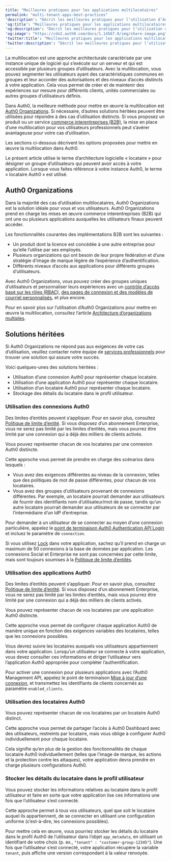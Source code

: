 ```yaml
---
title: "Meilleures pratiques pour les applications multilocataires"
permalink: "multi-tenant-apps-best-practices"
'description': "Décrit les meilleures pratiques pour l’utilisation d’Auth0 afin de sécuriser vos applications multilocataires."
'og:title': "Meilleures pratiques pour les applications multilocataires"
'og:description': "Décrit les meilleures pratiques pour l’utilisation d’Auth0 afin de sécuriser vos applications multilocataires."
'og:image': "https://cdn2.auth0.com/docs/1.14567.0/img/share-image.png"
'twitter:title': "Meilleures pratiques pour les applications multilocataires"
'twitter:description': "Décrit les meilleures pratiques pour l’utilisation d’Auth0 afin de sécuriser vos applications multilocataires."
---
```


La multilocation est une approche architecturale caractérisée par une instance unique de logiciel qui s’exécute sur un serveur et qui est accessible par plusieurs groupes d’utilisateurs. Avec la multilocation, vous pouvez segmenter les utilisateurs ayant des caractéristiques communes en groupes et leur accorder des autorisations et des niveaux d’accès distincts à votre application. Cela vous permet de créer et de maintenir des expériences sur mesure pour différents clients, unités commerciales ou autres groupes d’utilisateurs définis.

Dans Auth0, la meilleure méthode pour mettre en œuvre la multilocation est [Auth0 Organizations](/docs/fr-ca/manage-users/organizations/organizations-overview). Si nécessaire, d’autres solutions héritées peuvent être utilisées pour répondre à des cas d’utilisation distincts. Si vous proposez un produit ou un service [commerce interentreprises (B2B)](/docs/fr-ca/get-started/architecture-scenarios/business-to-business), la mise en place d’une multilocation pour vos utilisateurs professionnels peut s’avérer avantageuse pour votre cas d’utilisation.

Les sections ci-dessous décrivent les options proposées pour mettre en œuvre la multilocation dans Auth0.

<Warning>

Le présent article utilise le terme d’architecture logicielle « locataire » pour désigner un groupe d’utilisateurs qui peuvent avoir accès à votre application. Lorsque vous faites référence à votre instance Auth0, le terme « locataire Auth0 » est utilisé.

</Warning>

## Auth0 Organizations

Dans la majorité des cas d’utilisation multilocataires, Auth0 Organizations est la solution idéale pour vous et vos utilisateurs. Auth0 Organizations prend en charge les mises en œuvre commerce interentreprises (B2B) qui ont une ou plusieurs applications auxquelles les utilisateurs finaux peuvent accéder.

Les fonctionnalités courantes des implémentations B2B sont les suivantes :

* Un produit dont la licence est concédée à une autre entreprise pour qu’elle l’utilise par ses employés.
* Plusieurs organizations qui ont besoin de leur propre fédération et d’une stratégie d’image de marque légère de l’expérience d’authentification.
* Différents niveaux d’accès aux applications pour différents groupes d’utilisateurs.

Avec Auth0 Organizations, vous pouvez créer des groupes uniques d’utilisateurs et personnaliser leurs expériences avec un [contrôle d’accès basé sur les rôles (RBAC)](/docs/fr-ca/manage-users/access-control/rbac), [des pages de connexion et des modèles de courriel personnalisés](/docs/fr-ca/manage-users/organizations/create-first-organization#customize-prompts-and-email-templates), et plus encore.

Pour en savoir plus sur l’utilisation d’Auth0 Organizations pour mettre en œuvre la multilocation, consultez l’article [Architecture d’organizations multiples](/docs/fr-ca/get-started/architecture-scenarios/multiple-organization-architecture).

## Solutions héritées

Si Auth0 Organizations ne répond pas aux exigences de votre cas d’utilisation, veuillez contacter notre équipe de [services professionnels](/docs/fr-ca/get-started/professional-services) pour trouver une solution qui assure votre succès.

Voici quelques-unes des solutions héritées :

* Utilisation d’une connexion Auth0 pour représenter chaque locataire.
* Utilisation d’une application Auth0 pour représenter chaque locataire.
* Utilisation d’un locataire Auth0 pour représenter chaque locataire.
* Stockage des détails du locataire dans le profil utilisateur.

### Utilisation des connexions Auth0

<Callout icon="file-lines" color="#0EA5E9" iconType="regular">

Des limites d’entités peuvent s’appliquer. Pour en savoir plus, consultez [Politique de limite d’entité](/docs/fr-ca/troubleshoot/customer-support/operational-policies/entity-limit-policy). Si vous disposez d’un abonnement Enterprise, vous ne serez pas limité par les limites d’entités, mais vous pourrez être limité par une connexion qui a déjà des milliers de clients activés.

</Callout>

Vous pouvez représenter chacun de vos locataires par une connexion Auth0 distincte.

Cette approche vous permet de prendre en charge des scénarios dans lesquels :

* Vous avez des exigences différentes au niveau de la connexion, telles que des politiques de mot de passe différentes, pour chacun de vos locataires.
* Vous avez des groupes d’utilisateurs provenant de connexions différentes. Par exemple, un locataire pourrait demander aux utilisateurs de fournir des identifiants nom d’utilisateur/mot de passe, tandis qu’un autre locataire pourrait demander aux utilisateurs de se connecter par l’intermédiaire d’un <Tooltip href="/docs/fr-ca/glossary?term=idp" tip="Fournisseur d’identité (IdP)
Service de stockage et de gestion des identités numériques." cta="Voir le glossaire">IdP</Tooltip> d’entreprise.

Pour demander à un utilisateur de se connecter au moyen d’une connexion particulière, appelez le [point de terminaison Auth0 Authentication API Login](https://auth0.com/docs/api/authentication#login) et incluez le paramètre de `connection`.

<Warning>

Si vous utilisez [Lock](https://auth0.com/docs/libraries#lock) dans votre application, sachez qu’il prend en charge un maximum de 50 connexions à la base de données par application. Les connexions Social et Enterprise ne sont pas concernées par cette limite, mais sont toujours soumises à la [Politique de limite d’entités](https://auth0.com/docs/troubleshoot/customer-support/operational-policies/entity-limit-policy).

</Warning>

### Utilisation des applications Auth0

<Callout icon="file-lines" color="#0EA5E9" iconType="regular">

Des limites d’entités peuvent s’appliquer. Pour en savoir plus, consultez [Politique de limite d’entité](/docs/fr-ca/troubleshoot/customer-support/operational-policies/entity-limit-policy). Si vous disposez d’un abonnement Enterprise, vous ne serez pas limité par les limites d’entités, mais vous pourrez être limité par une connexion qui a déjà des milliers de clients activés.

</Callout>

Vous pouvez représenter chacun de vos locataires par une application Auth0 distincte.

Cette approche vous permet de configurer chaque application Auth0 de manière unique en fonction des exigences variables des locataires, telles que les connexions possibles.

Vous devrez suivre les locataires auxquels vos utilisateurs appartiennent dans votre application. Lorsqu’un utilisateur se connecte à votre application, vous devez consulter ces informations et diriger l’utilisateur vers l’application Auth0 appropriée pour compléter l’authentification.

Pour activer une connexion pour plusieurs applications avec l’Auth0 Management API, appelez le point de terminaison [Mise à jour d’une connexion](https://auth0.com/docs/api/management/v2/#!/Connections/patch_connections_by_id), et transmettez les identifiants de clients concernés au paramètre `enabled_clients`.

### Utilisation des locataires Auth0

Vous pouvez représenter chacun de vos locataires par un locataire Auth0 distinct.

Cette approche vous permet de partager l’accès à <Tooltip href="/docs/fr-ca/glossary?term=auth0-dashboard" tip="Auth0 Dashboard
Principal produit d’Auth0 pour configurer vos services." cta="Voir le glossaire">Auth0 Dashboard</Tooltip> avec des utilisateurs, restreints par locataire, mais vous oblige à configurer Auth0 individuellement pour chaque locataire.

Cela signifie qu’en plus de la gestion des fonctionnalités de chaque locataire Auth0 individuellement (telles que l’image de marque, les actions et la protection contre les attaques), votre application devra prendre en charge plusieurs configurations Auth0.

### Stocker les détails du locataire dans le profil utilisateur

Vous pouvez stocker les informations relatives au locataire dans le profil utilisateur et faire en sorte que votre application lise ces informations une fois que l’utilisateur s’est connecté.

Cette approche permet à tous vos utilisateurs, quel que soit le locataire auquel ils appartiennent, de se connecter en utilisant une configuration uniforme (c’est-à-dire, les connexions possibles).

Pour mettre cela en œuvre, vous pourriez stocker les détails du locataire dans le profil Auth0 de l’utilisateur dans l’objet `app_metadata`, en utilisant un identifiant de votre choix (p. ex., `"tenant" : "customer-group-12345"`). Une fois que l’utilisateur s’est connecté, votre application récupère la variable `tenant`, puis affiche une version correspondant à la valeur renvoyée.